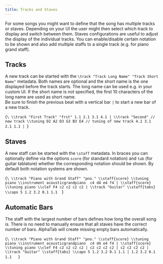 ```yaml
---
title: Tracks and Staves
---
```



For some songs you might want to define that the song has multiple tracks or staves.
Depending on your UI the user might then select which track to display and switch between them.
Staves configurations are useful to adjust the display of the individual tracks.
You can enable/disable certain notation to be shown and also add multiple staffs to a single track (e.g. for piano grand staff).

## Tracks

A new track can be started with the `\track "Track Long Name" "Track Short Name"` metadata.
Both names are optional and the short name is the one displayed before the track starts.
The long name can be used e.g. in your custom UI.
If the short name is not specified, the first 10 characters of the long name are used as short name. <br />
Be sure to finish the previous beat with a vertical bar `|` to start a new bar of a new track.

<AlphaTexSample tracks="all">{`\
\\track "First Track" "frst"
1.1 2.1 3.1 4.1 |
\\track "Second" // new track
\\tuning D2 A2 D3 G3 B3 E4 // tuning of new track
4.1 3.1 2.1 1.1 |
`}</AlphaTexSample>

## Staves

A new staff can be started with the `\staff` metadata.
In braces you can optionally define via the options `score` (for standard notation) and `tab` (for guitar tablature)
whether the corresponding notation should be shown.
By default both notation systems are shown.

<AlphaTexSample tracks="all">{`\
\\track "Piano with Grand Staff" "pno."
    \\staff{score} \\tuning piano \\instrument acousticgrandpiano 
    c4 d4 e4 f4 |
    \\staff{score} \\tuning piano \\clef F4
    c2 c2 c2 c2 |
\\track "Guitar"
    \\staff{tabs} \\capo 5
    1.2 3.2 0.1 1.1 
`}</AlphaTexSample>

## Automatic Bars

The staff with the largest number of bars defines how long the overall song is. There is no need to 
manually ensure that all staves have the correct number of bars. AlphaTab will create missing empty bars automatically. 

<AlphaTexSample tracks="all">{`\
\\track "Piano with Grand Staff" "pno."
    \\staff{score} \\tuning piano \\instrument acousticgrandpiano 
    c4 d4 e4 f4 |
    \\staff{score} \\tuning piano \\clef F4
    c2 c2 c2 c2 | c2 c2 c2 c2 | c2 c2 c2 c2 |
\\track "Guitar"
    \\staff{tabs} \\capo 5
    1.2 3.2 0.1 1.1 | 1.2 3.2 0.1 1.1  
`}</AlphaTexSample>

